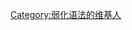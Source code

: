 {{Userbox
  |border-c=#0000aa
  |border-s=1
  |id-c=white
  |id-fc=black
  |id-s=14
  |info-c=#ccf
  |info-fc=black
  |info-s=10
  |id       = 弱化语法
  |info     = 這個用戶弱化[[语法]]。
}}
[[Category:弱化语法的维基人]]